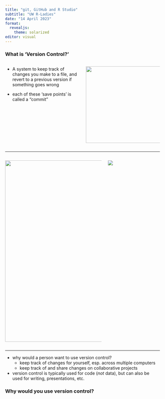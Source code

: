 ```yaml
---
title: "git, GitHub and R Studio"
subtitle: "UW R-Ladies"
date: "14 April 2023"
format: 
  revealjs: 
    theme: solarized
editor: visual
---
```


### What is 'Version Control?'

::: columns
::: {.column width="50%"}
::: fragment
-   A system to keep track of changes you make to a file, and revert to a previous version if something goes wrong
:::

::: fragment
-   each of these 'save points' is called a "commit"
:::
:::

::: {.column width="50%"}
::: fragment
[![](climbingImage.png){fig-alt="Climber on a wall" width="250"}](https://www.vdiffclimbing.com/trad-gear/)
:::
:::
:::

------------------------------------------------------------------------

::: columns
::: {.column width="65%"}
![](falling.png){fig-alt="Climbers falling on a wall" fig-align="left" width="592"}
:::

::: {.column width="35%"}
[![](soloing.jpg)](https://www.vectorstock.com/royalty-free-vector/young-wall-climber-icon-cartoon-style-vector-26344515)
:::
:::

------------------------------------------------------------------------

-   why would a person want to use version control?
    -   keep track of changes for yourself, esp. across multiple computers
    -   keep track of and share changes on collaborative projects
-   version control is typically used for code (*not* data), but can also be used for writing, presentations, etc.

### Why would you use version control?
